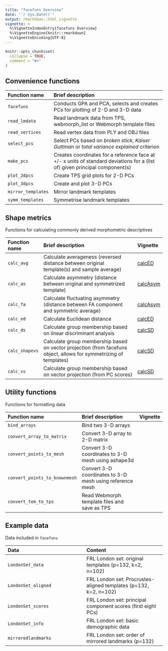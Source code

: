 ```yaml
---
title: "facefuns Overview"
date: "`r Sys.Date()`"
output: rmarkdown::html_vignette
vignette: >
  %\VignetteIndexEntry{facefuns Overview}
  %\VignetteEngine{knitr::rmarkdown}
  %\VignetteEncoding{UTF-8}
---
```


```r
knitr::opts_chunk$set(
  collapse = TRUE,
  comment = "#>"
)
```

## Convenience functions

Function name | Brief description 
:-------- | :---------------------------------------------------------------------- 
`facefuns` | Conducts GPA and PCA, selects and creates PCs for plotting of 2-D and 3-D data
`read_lmdata` | Read landmark data from TPS, webmorph_list or Webmorph template files
`read_vertices` | Read vertex data from PLY and OBJ files
`select_pcs` | Select PCs based on *broken stick*, *Kaiser Guttman* or *total variance explained* criterion 
`make_pcs` | Creates coordinates for a reference face at +/- x units of standard deviations for a (list of) given principal component(s) 
`plot_2dpcs` | Create TPS grid plots for 2-D PCs
`plot_3dpcs` | Create and plot 3-D PCs
`mirror_templates` | Mirror landmark templates
`symm_templates` | Symmetrise landmark templates

## Shape metrics
Functions for calculating commonly derived morphometric descriptives

Function name | Brief description | Vignette
:-------- | :---------------------------------------------------------------------- | :-------- 
`calc_avg` | Calculate averageness (reversed distance between original template(s) and sample average) | [calcED](./calcSD.html)
`calc_as` | Calculate asymmetry (distance between original and symmetrized template) | [calcAsym](./calcAsym.html)
`calc_fa` | Calculate fluctuating asymmetry (distance between FA component and symmetric average) | [calcAsym](./calcAsym.html)
`calc_ed` | Calculate Euclidean distance | [calcED](./calcED.html)
`calc_ds` | Calculate group membership based on linear discriminant analysis | [calcSD](./calcSD.html)
`calc_shapevs` | Calculate group membership based on vector projection (from facefuns object, allows for symmetrizing of templates) | [calcSD](./calcSD.html)
`calc_vs` | Calculate group membership based on vector projection (from PC scores) | [calcSD](./calcSD.html)

## Utility functions
Functions for formatting data

Function name | Brief description | Vignette
:-------- | :---------------------------------------------------------------------- | :-------- 
`bind_arrays` | Bind two 3-D arrays
`convert_array_to_matrix` | Convert 3-D array to 2-D matrix
`convert_points_to_mesh` | Convert 3-D coordinates to 3-D mesh using ashape3d
`convert_points_to_knownmesh`| Convert 3-D coordinates to 3-D mesh using reference mesh
`convert_tem_to_tps` | Read Webmorph template files and save as TPS

## Example data
Data included in `facefuns`

Data | Content 
:------ | :------ 
`LondonSet_data` | FRL London set: original templates (p=132, k=2, n=102) 
`LondonSet_aligned` | FRL London set: Procrustes-aligned templates (p=132, k=2, n=102) 
`LondonSet_scores` | FRL London set: principal component scores (first eight PCs) 
`LondonSet_info` | FRL London set: basic demographic data  
`mirroredlandmarks` | FRL London set: order of mirrored landmarks (p=132)  
